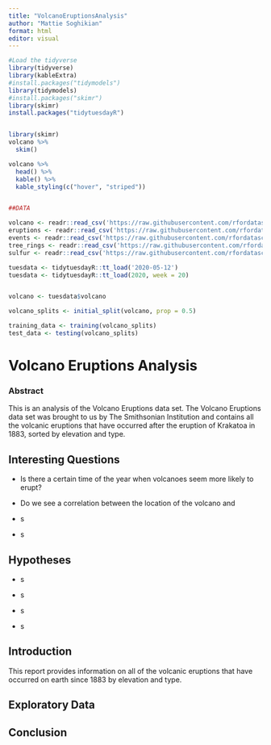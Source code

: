 ```yaml
---
title: "VolcanoEruptionsAnalysis"
author: "Mattie Soghikian"
format: html
editor: visual
---
```


```r
#Load the tidyverse
library(tidyverse)
library(kableExtra)
#install.packages("tidymodels")
library(tidymodels)
#install.packages("skimr")
library(skimr)
install.packages("tidytuesdayR")


library(skimr)
volcano %>%
  skim()

volcano %>%
  head() %>%
  kable() %>%
  kable_styling(c("hover", "striped"))


##DATA

volcano <- readr::read_csv('https://raw.githubusercontent.com/rfordatascience/tidytuesday/master/data/2020/2020-05-12/volcano.csv')
eruptions <- readr::read_csv('https://raw.githubusercontent.com/rfordatascience/tidytuesday/master/data/2020/2020-05-12/eruptions.csv')
events <- readr::read_csv('https://raw.githubusercontent.com/rfordatascience/tidytuesday/master/data/2020/2020-05-12/events.csv')
tree_rings <- readr::read_csv('https://raw.githubusercontent.com/rfordatascience/tidytuesday/master/data/2020/2020-05-12/tree_rings.csv')
sulfur <- readr::read_csv('https://raw.githubusercontent.com/rfordatascience/tidytuesday/master/data/2020/2020-05-12/sulfur.csv')

tuesdata <- tidytuesdayR::tt_load('2020-05-12')
tuesdata <- tidytuesdayR::tt_load(2020, week = 20)


volcano <- tuesdata$volcano

```

```r
volcano_splits <- initial_split(volcano, prop = 0.5)

training_data <- training(volcano_splits)
test_data <- testing(volcano_splits)
```

# Volcano Eruptions Analysis

### Abstract

This is an analysis of the Volcano Eruptions data set. The Volcano Eruptions data set was brought to us by The Smithsonian Institution and contains all the volcanic eruptions that have occurred after the eruption of Krakatoa in 1883, sorted by elevation and type.

## Interesting Questions

-   Is there a certain time of the year when volcanoes seem more likely to erupt?

-   Do we see a correlation between the location of the volcano and

-   s

-   s

## Hypotheses

-   s

-   s

-   s

-   s

## Introduction

This report provides information on all of the volcanic eruptions that have occurred on earth since 1883 by elevation and type.

## Exploratory Data

## Conclusion

